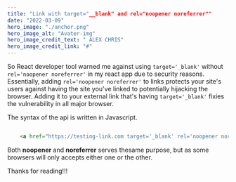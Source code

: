 ```yaml
---
title: "Link with target="__blank" and rel="noopener noreferrer""
date: "2022-03-09"
hero_image: "./anchor.png"
hero_image_alt: "Avater-img"
hero_image_credit_text: " ALEX CHRIS"
hero_image_credit_link: "#"
---
```


So React developer tool warned me against using `target='_blank'` without `rel='noopener noreferrer'` 
in my react app due to security reasons.
Essentially, adding `rel='noopener noreferrer'` to links protects your site's users against having the site you've linked to potentially hijacking the browser.
Adding it to your external link that's having `target='_blank'` fixies the vulnerability in all major browser.

The syntax of the api is written in Javascript.

<!-- Code Blocks -->
```html

    <a href="https://testing-link.com target='_blank' rel='noopener noreferrer'" 

```


Both **noopener** and **noreferrer** serves thesame purpose, but as some browsers
will only accepts either one or the other.

Thanks for reading!!!